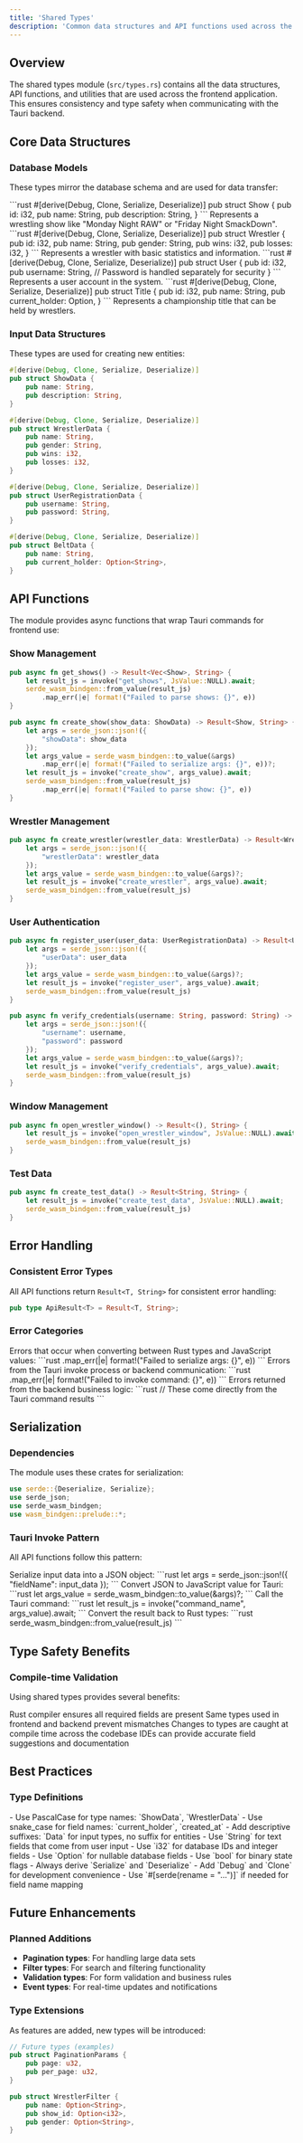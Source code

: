 ```yaml
---
title: 'Shared Types'
description: 'Common data structures and API functions used across the application'
---
```


## Overview

The shared types module (`src/types.rs`) contains all the data structures, API functions, and utilities that are used across the frontend application. This ensures consistency and type safety when communicating with the Tauri backend.

## Core Data Structures

### Database Models

These types mirror the database schema and are used for data transfer:

<Tabs>
  <Tab title="Show">
    ```rust
    #[derive(Debug, Clone, Serialize, Deserialize)]
    pub struct Show {
        pub id: i32,
        pub name: String,
        pub description: String,
    }
    ```
    Represents a wrestling show like "Monday Night RAW" or "Friday Night SmackDown".
  </Tab>
  
  <Tab title="Wrestler">
    ```rust
    #[derive(Debug, Clone, Serialize, Deserialize)]
    pub struct Wrestler {
        pub id: i32,
        pub name: String,
        pub gender: String,
        pub wins: i32,
        pub losses: i32,
    }
    ```
    Represents a wrestler with basic statistics and information.
  </Tab>
  
  <Tab title="User">
    ```rust
    #[derive(Debug, Clone, Serialize, Deserialize)]
    pub struct User {
        pub id: i32,
        pub username: String,
        // Password is handled separately for security
    }
    ```
    Represents a user account in the system.
  </Tab>
  
  <Tab title="Title">
    ```rust
    #[derive(Debug, Clone, Serialize, Deserialize)]
    pub struct Title {
        pub id: i32,
        pub name: String,
        pub current_holder: Option<String>,
    }
    ```
    Represents a championship title that can be held by wrestlers.
  </Tab>
</Tabs>

### Input Data Structures

These types are used for creating new entities:

<CodeGroup>

```rust ShowData
#[derive(Debug, Clone, Serialize, Deserialize)]
pub struct ShowData {
    pub name: String,
    pub description: String,
}
```

```rust WrestlerData
#[derive(Debug, Clone, Serialize, Deserialize)]
pub struct WrestlerData {
    pub name: String,
    pub gender: String,
    pub wins: i32,
    pub losses: i32,
}
```

```rust UserRegistrationData
#[derive(Debug, Clone, Serialize, Deserialize)]
pub struct UserRegistrationData {
    pub username: String,
    pub password: String,
}
```

```rust BeltData
#[derive(Debug, Clone, Serialize, Deserialize)]
pub struct BeltData {
    pub name: String,
    pub current_holder: Option<String>,
}
```

</CodeGroup>

## API Functions

The module provides async functions that wrap Tauri commands for frontend use:

### Show Management

<CodeGroup>

```rust Get Shows
pub async fn get_shows() -> Result<Vec<Show>, String> {
    let result_js = invoke("get_shows", JsValue::NULL).await;
    serde_wasm_bindgen::from_value(result_js)
        .map_err(|e| format!("Failed to parse shows: {}", e))
}
```

```rust Create Show
pub async fn create_show(show_data: ShowData) -> Result<Show, String> {
    let args = serde_json::json!({
        "showData": show_data
    });
    let args_value = serde_wasm_bindgen::to_value(&args)
        .map_err(|e| format!("Failed to serialize args: {}", e))?;
    let result_js = invoke("create_show", args_value).await;
    serde_wasm_bindgen::from_value(result_js)
        .map_err(|e| format!("Failed to parse show: {}", e))
}
```

</CodeGroup>

### Wrestler Management

```rust
pub async fn create_wrestler(wrestler_data: WrestlerData) -> Result<Wrestler, String> {
    let args = serde_json::json!({
        "wrestlerData": wrestler_data
    });
    let args_value = serde_wasm_bindgen::to_value(&args)?;
    let result_js = invoke("create_wrestler", args_value).await;
    serde_wasm_bindgen::from_value(result_js)
}
```

### User Authentication

<CodeGroup>

```rust Register User
pub async fn register_user(user_data: UserRegistrationData) -> Result<User, String> {
    let args = serde_json::json!({
        "userData": user_data
    });
    let args_value = serde_wasm_bindgen::to_value(&args)?;
    let result_js = invoke("register_user", args_value).await;
    serde_wasm_bindgen::from_value(result_js)
}
```

```rust Verify Credentials
pub async fn verify_credentials(username: String, password: String) -> Result<bool, String> {
    let args = serde_json::json!({
        "username": username,
        "password": password
    });
    let args_value = serde_wasm_bindgen::to_value(&args)?;
    let result_js = invoke("verify_credentials", args_value).await;
    serde_wasm_bindgen::from_value(result_js)
}
```

</CodeGroup>

### Window Management

```rust
pub async fn open_wrestler_window() -> Result<(), String> {
    let result_js = invoke("open_wrestler_window", JsValue::NULL).await;
    serde_wasm_bindgen::from_value(result_js)
}
```

### Test Data

```rust
pub async fn create_test_data() -> Result<String, String> {
    let result_js = invoke("create_test_data", JsValue::NULL).await;
    serde_wasm_bindgen::from_value(result_js)
}
```

## Error Handling

### Consistent Error Types

All API functions return `Result<T, String>` for consistent error handling:

```rust
pub type ApiResult<T> = Result<T, String>;
```

### Error Categories

<AccordionGroup>
  <Accordion title="Serialization Errors">
    Errors that occur when converting between Rust types and JavaScript values:
    ```rust
    .map_err(|e| format!("Failed to serialize args: {}", e))
    ```
  </Accordion>
  
  <Accordion title="Network/Tauri Errors">
    Errors from the Tauri invoke process or backend communication:
    ```rust
    .map_err(|e| format!("Failed to invoke command: {}", e))
    ```
  </Accordion>
  
  <Accordion title="Business Logic Errors">
    Errors returned from the backend business logic:
    ```rust
    // These come directly from the Tauri command results
    ```
  </Accordion>
</AccordionGroup>

## Serialization

### Dependencies

The module uses these crates for serialization:

```rust
use serde::{Deserialize, Serialize};
use serde_json;
use serde_wasm_bindgen;
use wasm_bindgen::prelude::*;
```

### Tauri Invoke Pattern

All API functions follow this pattern:

<Steps>
  <Step title="Prepare Arguments">
    Serialize input data into a JSON object:
    ```rust
    let args = serde_json::json!({
        "fieldName": input_data
    });
    ```
  </Step>
  
  <Step title="Convert to JS Value">
    Convert JSON to JavaScript value for Tauri:
    ```rust
    let args_value = serde_wasm_bindgen::to_value(&args)?;
    ```
  </Step>
  
  <Step title="Invoke Command">
    Call the Tauri command:
    ```rust
    let result_js = invoke("command_name", args_value).await;
    ```
  </Step>
  
  <Step title="Parse Response">
    Convert the result back to Rust types:
    ```rust
    serde_wasm_bindgen::from_value(result_js)
    ```
  </Step>
</Steps>

## Type Safety Benefits

### Compile-time Validation

Using shared types provides several benefits:

<CardGroup cols={2}>
  <Card
    title="Field Validation"
    icon="check-circle"
  >
    Rust compiler ensures all required fields are present
  </Card>
  <Card
    title="Type Consistency"
    icon="shield"
  >
    Same types used in frontend and backend prevent mismatches
  </Card>
  <Card
    title="Refactoring Safety"
    icon="tools"
  >
    Changes to types are caught at compile time across the codebase
  </Card>
  <Card
    title="Auto-completion"
    icon="code"
  >
    IDEs can provide accurate field suggestions and documentation
  </Card>
</CardGroup>

## Best Practices

### Type Definitions

<Tabs>
  <Tab title="Naming Conventions">
    - Use PascalCase for type names: `ShowData`, `WrestlerData`
    - Use snake_case for field names: `current_holder`, `created_at`
    - Add descriptive suffixes: `Data` for input types, no suffix for entities
  </Tab>
  
  <Tab title="Field Types">
    - Use `String` for text fields that come from user input
    - Use `i32` for database IDs and integer fields
    - Use `Option<T>` for nullable database fields
    - Use `bool` for binary state flags
  </Tab>
  
  <Tab title="Serialization">
    - Always derive `Serialize` and `Deserialize`
    - Add `Debug` and `Clone` for development convenience
    - Use `#[serde(rename = "...")]` if needed for field name mapping
  </Tab>
</Tabs>

## Future Enhancements

### Planned Additions

- **Pagination types**: For handling large data sets
- **Filter types**: For search and filtering functionality
- **Validation types**: For form validation and business rules
- **Event types**: For real-time updates and notifications

### Type Extensions

As features are added, new types will be introduced:

```rust
// Future types (examples)
pub struct PaginationParams {
    pub page: u32,
    pub per_page: u32,
}

pub struct WrestlerFilter {
    pub name: Option<String>,
    pub show_id: Option<i32>,
    pub gender: Option<String>,
}
```